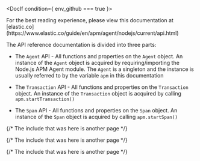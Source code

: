 

<div id="api"></div>


<DocIf condition={ env_github === true }>

<DocCallOut title="Note">
For the best reading experience,
please view this documentation at [elastic.co](https://www.elastic.co/guide/en/apm/agent/nodejs/current/api.html)
</DocCallOut>

</DocIf>

The API reference documentation is divided into three parts:

* <DocLink id="serverlessObservabilityApmAgentsNodejsApi">The `Agent` API</DocLink> - All functions and properties on the `Agent` object.
    An instance of the `Agent` object is acquired by requiring/importing the Node.js APM Agent module.
    The `Agent` is a singleton and the instance is usually referred to by the variable `apm` in this documentation

* <DocLink id="serverlessObservabilityApmAgentsNodejsApi">The `Transaction` API</DocLink> - All functions and properties on the `Transaction` object.
    An instance of the `Transaction` object is acquired by calling `apm.startTransaction()`

* <DocLink id="serverlessObservabilityApmAgentsNodejsApi">The `Span` API</DocLink> - All functions and properties on the `Span` object.
    An instance of the `Span` object is acquired by calling `apm.startSpan()`

{/* The include that was here is another page */}

{/* The include that was here is another page */}

{/* The include that was here is another page */}
